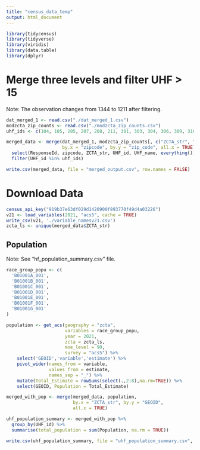 ```yaml
---
title: "census_data_temp"
output: html_document
---
```


```r
library(tidycensus)
library(tidyverse)
library(viridis)
library(data.table)
library(dplyr)
```

# Merge three levels and filter UHF > 15

Note: The observation changes from 1344 to 1211 after filtering.

```r
dat_merged_1 <- read.csv("./dat_merged_1.csv")
modzcta_zip_counts <- read.csv("./modzcta_zip_counts.csv")
uhf_ids <- c(104, 105, 205, 207, 208, 211, 301, 303, 304, 306, 309, 310, 401, 405, 407, 408, 501, 502)

merged_data <- merge(dat_merged_1, modzcta_zip_counts[, c("ZCTA_str", "zip_code")], 
                     by.x = "zipcode", by.y = "zip_code", all.x = TRUE) %>%
  select(ResponseId, zipcode, ZCTA_str, UHF_id, UHF_name, everything()) %>%
  filter(UHF_id %in% uhf_ids)

write.csv(merged_data, file = "merged_output.csv", row.names = FALSE)
```

# Download Data

```r
census_api_key("919b37e63df029d1420900f893770f49d4a03226")
v21 <- load_variables(2021, "acs5", cache = TRUE)
write_csv(v21, './variable_namesv21.csv')
zcta_ls <- unique(merged_data$ZCTA_str)
```

## Population

Note: See "hf_population_summary.csv" file.

```r
race_group_popu <- c(
  'B01001A_001',
  'B01001B_001',
  'B01001C_001',
  'B01001D_001',
  'B01001E_001',
  'B01001F_001',
  'B01001G_001'
)

population <- get_acs(geography = "zcta",
                      variables = race_group_popu,
                      year = 2021,
                      zcta = zcta_ls,
                      moe_level = 90,
                      survey = "acs5") %>%
    select('GEOID','variable','estimate') %>%
    pivot_wider(names_from = variable,
                values_from = estimate,
                names_sep = "_") %>%
    mutate(Total_Estimate = rowSums(select(.,2:8),na.rm=TRUE)) %>%
    select(GEOID, Population = Total_Estimate)

merged_with_pop <- merge(merged_data, population, 
                         by.x = "ZCTA_str", by.y = "GEOID", 
                         all.x = TRUE)

uhf_population_summary <- merged_with_pop %>%
  group_by(UHF_id) %>%
  summarise(total_population = sum(Population, na.rm = TRUE))

write.csv(uhf_population_summary, file = "uhf_population_summary.csv", row.names = FALSE)
```

